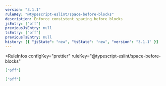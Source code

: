 ```yaml
---
version: "3.1.1"
ruleKey: "@typescript-eslint/space-before-blocks"
description: Enforce consistent spacing before blocks
jsEntry: ["off"]
previousJsEntry: null
tsEntry: ["off"]
previousTsEntry: null
history: [{ "jsState": "new", "tsState": "new", "version": "3.1.1" }]
---
```


<RuleInfos 
  configKey="prettier" 
  ruleKey="@typescript-eslint/space-before-blocks" 
>

```json
["off"]
```

```json
["off"]
```

</RuleInfos>
